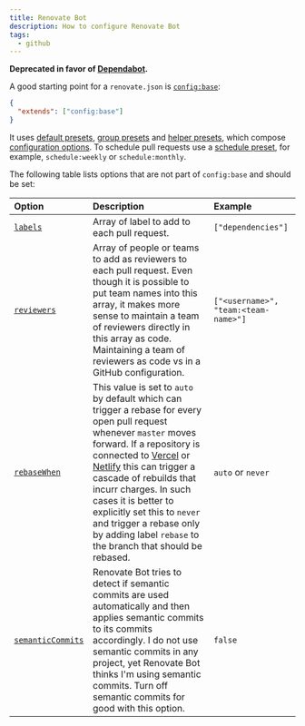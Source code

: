 ```yaml
---
title: Renovate Bot
description: How to configure Renovate Bot
tags:
  - github
---
```


**Deprecated in favor of [Dependabot](/notes/github/dependabot).**

A good starting point for a `renovate.json` is
[`config:base`](https://docs.renovatebot.com/presets-config/#configbase):

```json
{
  "extends": ["config:base"]
}
```

It uses [default presets](https://docs.renovatebot.com/presets-default/),
[group presets](https://docs.renovatebot.com/presets-group/) and
[helper presets](https://docs.renovatebot.com/presets-helpers/), which compose
[configuration options](https://docs.renovatebot.com/configuration-options/). To
schedule pull requests use a
[schedule preset](https://docs.renovatebot.com/presets-schedule/), for example,
`schedule:weekly` or `schedule:monthly`.

The following table lists options that are not part of `config:base` and should
be set:

| Option                                                                                   | Description                                                                                                                                                                                                                                                                                                                                                                                                                                           | Example                              |
| :--------------------------------------------------------------------------------------- | :---------------------------------------------------------------------------------------------------------------------------------------------------------------------------------------------------------------------------------------------------------------------------------------------------------------------------------------------------------------------------------------------------------------------------------------------------- | :----------------------------------- |
| [`labels`](https://docs.renovatebot.com/configuration-options/#labels)                   | Array of label to add to each pull request.                                                                                                                                                                                                                                                                                                                                                                                                           | `["dependencies"]`                   |
| [`reviewers`](https://docs.renovatebot.com/configuration-options/#reviewers)             | Array of people or teams to add as reviewers to each pull request. Even though it is possible to put team names into this array, it makes more sense to maintain a team of reviewers directly in this array as code. Maintaining a team of reviewers as code vs in a GitHub configuration.                                                                                                                                                            | `["<username>", "team:<team-name>"]` |
| [`rebaseWhen`](https://docs.renovatebot.com/configuration-options/#rebasewhen)           | This value is set to `auto` by default which can trigger a rebase for every open pull request whenever `master` moves forward. If a repository is connected to [Vercel](https://vercel.com/) or [Netlify](https://www.netlify.com/) this can trigger a cascade of rebuilds that incurr charges. In such cases it is better to explicitly set this to `never` and trigger a rebase only by adding label `rebase` to the branch that should be rebased. | `auto` or `never`                    |
| [`semanticCommits`](https://docs.renovatebot.com/configuration-options/#semanticcommits) | Renovate Bot tries to detect if semantic commits are used automatically and then applies semantic commits to its commits accordingly. I do not use semantic commits in any project, yet Renovate Bot thinks I'm using semantic commits. Turn off semantic commits for good with this option.                                                                                                                                                          | `false`                              |
